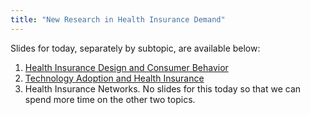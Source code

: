 ```yaml
---
title: "New Research in Health Insurance Demand"
---
```


Slides for today, separately by subtopic, are available below:

1. [Health Insurance Design and Consumer Behavior](/slides/class6-1.pdf)
2. [Technology Adoption and Health Insurance](/slides/class6-2.pdf)
3. Health Insurance Networks. No slides for this today so that we can spend more time on the other two topics.